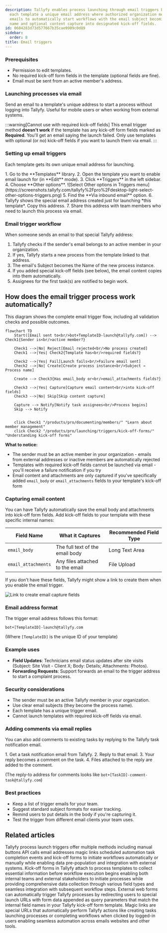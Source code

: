 ```yaml
---
description: Tallyfy enables process launching through email triggers by assigning
  each template a unique email address where authorized organization members can send
  emails to automatically start workflows with the email subject becoming the process
  name and optional content capture into designated kick-off fields.
id: 0604283d73d577667b35cae9909c0d89
sidebar:
  order: 8
title: Email triggers
---
```



### Prerequisites

*   Permission to edit templates.
*   No required kick-off form fields in the template (optional fields are fine).
*   Email must be sent from an active member's address.

### Launching processes via email

Send an email to a template's unique address to start a process without logging into Tallyfy. Useful for mobile users or when working from external systems.

:::warning[Cannot use with required kick-off fields]
This email trigger method **doesn't work** if the template has any kick-off form fields marked as **Required**. You'll get an email saying the launch failed. Only use templates with optional (or no) kick-off fields if you want to launch them via email.
:::

### Setting up email triggers

Each template gets its own unique email address for launching.

<Steps>
1. Go to the **Templates** library.
2. Open the template you want to enable email launch for (in **Edit** mode).
3. Click **Triggers** in the left sidebar.
4. Choose **Other options**.
   ![Select Other options in Triggers menu](https://screenshots.tallyfy.com/tallyfy%2Fpro%2Fdesktop-light-select-other-options-triggers.png)
5. Find the **Via inbound email** option.
6. Tallyfy shows the special email address created just for launching *this template*. Copy this address.
7. Share this address with team members who need to launch this process via email.
</Steps>

### Email trigger workflow

When someone sends an email to that special Tallyfy address:

1. Tallyfy checks if the sender's email belongs to an active member in your organization.
2. If yes, Tallyfy starts a new process from the template linked to that address.
3. The email's Subject becomes the Name of the new process instance.
4. If you added special kick-off fields (see below), the email content copies into them automatically.
5. Assignees for the first task(s) are notified to begin work.

## How does the email trigger process work automatically?

This diagram shows the complete email trigger flow, including all validation checks and possible outcomes.

```mermaid
flowchart TD
    Start([Email sent to<br/>bot+TemplateID-launch@tallyfy.com]) --> Check1{Sender is<br/>active member?}
    
    Check1 -->|No| Reject[Email rejected<br/>No process created]
    Check1 -->|Yes| Check2{Template has<br/>required fields?}
    
    Check2 -->|Yes| Fail[Launch fails<br/>Failure email sent]
    Check2 -->|No| Create[Create process instance<br/>Subject → Process name]
    
    Create --> Check3{Has email_body or<br/>email_attachments fields?}
    
    Check3 -->|Yes| Capture[Capture email content<br/>into kick-off fields]
    Check3 -->|No| Skip[Skip content capture]
    
    Capture --> Notify[Notify task assignees<br/>Process begins]
    Skip --> Notify
    
    
    click Check1 "/products/pro/documenting/members/" "Learn about member management"
    click Check2 "/products/pro/launching/triggers/kick-off-forms/" "Understanding kick-off forms"
```

**What to notice:**
- The sender must be an active member in your organization - emails from external addresses or inactive members are automatically rejected
- Templates with required kick-off fields cannot be launched via email - you'll receive a failure notification if you try
- Email content and attachments are only captured if you've specifically added `email_body` or `email_attachments` fields to your template's kick-off form

### Capturing email content

You can have Tallyfy automatically save the email body and attachments into kick-off form fields. Add kick-off fields to your template with these specific internal names:

| Field Name              | What it Captures                  | Recommended Field Type |
|-------------------------|-----------------------------------|------------------------|
| `email_body`            | The full text of the email body   | Long Text Area         |
| `email_attachments`     | Any files attached to the email | File Upload            |

If you don't have these fields, Tallyfy might show a link to create them when you enable the email trigger.

![Link to create email capture fields](https://screenshots.tallyfy.com/tallyfy%2Fpro%2Fdesktop-light-create-email-fields.png)

### Email address format

The trigger email address follows this format:

```text
bot+[TemplateID]-launch@tallyfy.com
```

(Where `[TemplateID]` is the unique ID of your template)

### Example uses

*   **Field Updates**: Technicians email status updates after site visits (Subject: Site Visit - Client X; Body: Details; Attachments: Photos).
*   **Forwarding Requests**: Support forwards an email to the trigger address to start a complaint process.

### Security considerations

*   The sender must be an active Tallyfy member in your organization.
*   Use clear email subjects (they become the process name).
*   Each template has a unique trigger email.
*   Cannot launch templates with required kick-off fields via email.

### Adding comments via email replies

You can also add comments to existing tasks by replying to the Tallyfy task notification email.

<Steps>
1. Get a task notification email from Tallyfy.
2. Reply to that email.
3. Your reply becomes a comment on the task.
4. Files attached to the reply are added to the comment.
</Steps>

(The reply-to address for comments looks like `bot+[TaskID]-comment-task@tallyfy.com`)

### Best practices

- Keep a list of trigger emails for your team.
- Suggest standard subject formats for easier tracking.
- Remind users to put details in the body if you're capturing it.
- Test the trigger from different email clients your team uses.


## Related articles
<CardGrid>
<LinkTitleCard header="<b>Launching > Triggers</b>" href="/products/pro/launching/triggers/" > Tallyfy process launch triggers offer multiple methods including manual buttons API calls email addresses magic links scheduled automation task completion events and kick-off forms to initiate workflows automatically or manually while enabling data pre-population and integration with external systems. </LinkTitleCard>
<LinkTitleCard header="<b>Triggers > Launch via a kick-off form</b>" href="/products/pro/launching/triggers/kick-off-forms/" > Kick-off forms in Tallyfy attach to process templates to collect essential information before workflow execution begins enabling both internal teams and external stakeholders to initiate processes while providing comprehensive data collection through various field types and seamless integration with subsequent workflow steps. </LinkTitleCard>
<LinkTitleCard header="<b>Launching > Launch from a form</b>" href="/products/pro/launching/how-to-launch-a-tallyfy-process-from-a-webform/" > External web forms can automatically trigger Tallyfy processes by redirecting users to special launch URLs with form data appended as query parameters that match the internal field names in your Tallyfy kick-off form template. </LinkTitleCard>
<LinkTitleCard header="<b>Triggers > Launch via a magic link</b>" href="/products/pro/launching/triggers/magic-links/" > Magic links are special URLs that automatically perform Tallyfy actions like creating tasks launching processes or completing workflows when clicked by logged-in users enabling seamless automation across emails websites and other tools. </LinkTitleCard>
</CardGrid>